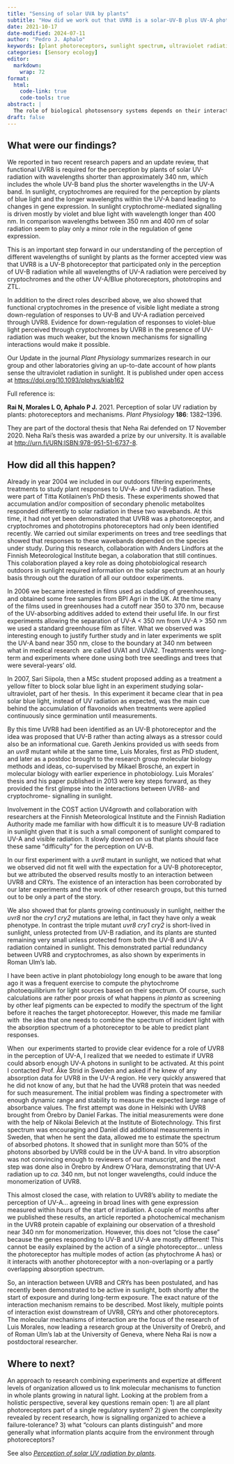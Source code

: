 ```yaml
---
title: "Sensing of solar UVA by plants"
subtitle: "How did we work out that UVR8 is a solar-UV-B plus UV-A photoreceptor?"
date: 2021-10-17
date-modified: 2024-07-11
author: "Pedro J. Aphalo"
keywords: [plant photoreceptors, sunlight spectrum, ultraviolet radiation]
categories: [Sensory ecology]
editor: 
  markdown: 
    wrap: 72
format:
  html: 
    code-link: true
    code-tools: true
abstract: |
  The role of biological photosensory systems depends on their interaction the light environemnt and on interactions among them. Work lead by my research grouop with the help of collaborators shed light on how two families of photoreceptors function in plants growing in sunlight.
draft: false
---
```


## What were our findings?

We reported in two recent research papers and an update review, that functional UVR8 is required for the perception by plants of solar UV-radiation with wavelengths shorter than approximately 340 nm, which includes the whole UV-B band plus the shorter wavelengths in the UV-A band. In sunlight, cryptochromes are required for the perception by plants of blue light and the longer wavelengths within the UV-A band leading to changes in gene expression. In sunlight cryptochrome-mediated signalling is driven mostly by violet and blue light with wavelength longer than 400 nm. In comparison wavelengths between 350 nm and 400 nm of solar radiation seem to play only a minor role in the regulation of gene expression.

This is an important step forward in our understanding of the perception of different wavelengths of sunlight by plants as the former accepted view was that UVR8 is a UV-B photoreceptor that participated only in the perception of UV-B radiation while all wavelengths of UV-A radiation were perceived by cryptochromes and the other UV-A/Blue photoreceptors, phototropins and ZTL.

In addition to the direct roles described above, we also showed that functional cryptochromes in the presence of visible light mediate a strong down-regulation of responses to UV-B and UV-A radiation perceived through UVR8. Evidence for down-regulation of responses to violet-blue light perceived through cryptochromes by UVR8 in the presence of UV-radiation was much weaker, but the known mechanisms for signalling interactions would make it possible.

Our Update in the journal <em>Plant Physiology</em> summarizes research in our group and other laboratories giving an up-to-date account of how plants sense the ultraviolet radiation in sunlight. It is published under open access at <a href="https://doi.org/10.1093/plphys/kiab162">https://doi.org/10.1093/plphys/kiab162</a>

Full reference is:

**Rai N, Morales L O, Aphalo P J.** 2021. Perception of solar UV radiation by plants: photoreceptors and mechanisms. _Plant Physiology_ **186**: 1382–1396.

They are part of the doctoral thesis that Neha Rai defended on 17 November 2020. Neha Rai's thesis was awarded a prize by our university. It is available at [http://urn.fi/URN:ISBN:978-951-51-6737-8](http://urn.fi/URN:ISBN:978-951-51-6737-8).

## How did all this happen?

Already in year 2004 we included in our outdoors filtering experiments, treatments to study plant responses to UV-A- and UV-B radiation. These were part of Titta Kotilainen's PhD thesis. These experiments showed that accumulation and/or composition of secondary phenolic metabolites responded differently to solar radiation in these two wavebands. At this time, it had not yet been demonstrated that UVR8 was a photoreceptor, and cryptochromes and phototropins photoreceptors had only been identified recently. We carried out similar experiments on trees and tree seedlings that showed that responses to these wavebands depended on the species under study. During this research, collaboration with Anders Lindfors at the Finnish Meteorological Institute began, a colaboration that still continues. This colaboration played a key role as doing photobiological research outdoors in sunlight required information on the solar spectrum at an hourly basis through out the duration of all our outdoor experiments.

In 2006 we became interested in films used as cladding of greenhouses, and obtained some free samples from BPI Agri in the UK. At the time many of the films used in greenhouses had a cutoff near 350 to 370 nm, because of the UV-absorbing additives added to extend their useful life. In our first experiments allowing the separation of UV-A &lt; 350 nm from UV-A &gt; 350 nm we used a standard greenhouse film as filter. What we observed was interesting enough to justify further study and in later experiments we split the UV-A band near 350 nm, close to the boundary at 340 nm between what in medical research  are called UVA1 and UVA2. Treatments were long-term and experiments where done using both tree seedlings and trees that were several-years' old.

In 2007, Sari Siipola, then a MSc student proposed adding as a treatment a yellow filter to block solar blue light in an experiment studying solar-ultraviolet, part of her thesis.  In this experiment it became clear that in pea solar blue light, instead of UV radiation as expected, was the main cue behind the accumulation of flavonoids when treatments were applied continuously since germination until measurements.

By this time UVR8 had been identified as an UV-B photoreceptor and the idea was proposed that UV-B rather than acting always as a stressor could also be an informational cue. Gareth Jenkins provided us with seeds from an <em>uvr8 </em>mutant while at the same time, Luis Morales, first as PhD student, and later as a postdoc brought to the research group molecular biology methods and ideas, co-supervised by Mikael Brosché, an expert in molecular biology with earlier experience in photobiology. Luis Morales' thesis and his paper published in 2013 were key steps forward, as they provided the first glimpse into the interactions between UVR8- and cryptochrome- signalling in sunlight.

Involvement in the COST action UV4growth and collaboration with researchers at the Finnish Meteorological Institute and the Finnish Radiation Authority made me familiar with how difficult it is to measure UV-B radiation in sunlight given that it is such a small component of sunlight compared to UV-A and visible radiation. It slowly downed on us that plants should face these same "difficulty" for the perception on UV-B.

In our first experiment with a <em>uvr8</em> mutant in sunlight, we noticed that what we observed did not fit well with the expectation for a UV-B photoreceptor, but we attributed the observed results mostly to an interaction between UVR8 and CRYs. The existence of an interaction has been corroborated by our later experiments and the work of other research groups, but this turned out to be only a part of the story.

We also showed that for plants growing continuously in sunlight, neither the _uvr8_ nor the _cry1 cry2_ mutations are lethal, in fact they have only a weak phenotype. In contrast the triple mutant _uvr8 cry1 cry2_ is short-lived in sunlight, unless protected from UV-B radiation, and its plants are stunted remaining very small unless protected from both the UV-B and UV-A radiation contained in sunlight. This demonstrated partial redundancy between UVR8 and cryptochromes, as also shown by experiments in Roman Ulm's lab.

I have been active in plant photobiology long enough to be aware that long ago it was a frequent exercise to compute the phytochrome photoequilibrium for light sources based on their spectrum. Of course, such calculations are rather poor proxis of what happens _in planta_ as screening by other leaf pigments can be expected to modify the spectrum of the light before it reaches the target photoreceptor. However, this made me familiar with  the idea that one needs to combine the spectrum of incident light with the absorption spectrum of a photoreceptor to be able to predict plant responses.

When  our experiments started to provide clear evidence for a role of UVR8 in the perception of UV-A, I realized that we needed to estimate if UVR8 could absorb enough UV-A photons in sunlight to be activated. At this point I contacted Prof. Åke Strid in Sweden and asked if he knew of any absorption data for UVR8 in the UV-A region. He very quickly answered that he did not know of any, but that he had the UVR8 protein that was needed for such measurement. The initial problem was finding a spectrometer with enough dynamic range and stability to measure the expected large range of absorbance values. The first attempt was done in Helsinki with UVR8 brought from Örebro by Daniel Farkas. The initial measurements were done with the help of Nikolai Belevich at the Institute of Biotechnology. This first spectrum was encouraging and Daniel did additional measurements in Sweden, that when he sent the data, allowed me to estimate the spectrum of absorbed photons. It showed that in sunlight more than 50% of the photons absorbed by UVR8 could be in the UV-A band. In vitro absorption was not convincing enough to reviewers of our manuscript, and the next step was done also in Örebro by Andrew O'Hara, demonstrating that UV-A radiation up to <em>ca.</em> 340 nm, but not longer wavelengths, could induce the monomerization of UVR8.

This almost closed the case, with relation to UVR8's ability to mediate the perception of UV-A... agreeing in broad lines with gene expression measured within hours of the start of irradiation. A couple of months after we published these results, an article reported a photochemical mechanism in the UVR8 protein capable of explaining our observation of a threshold near 340 nm for monomerization. However, this does not "close the case" because the genes responding to UV-B and UV-A are mostly different! This cannot be easily explained by the action of a single photoreceptor... unless the photoreceptor has multiple modes of action (as phytochrome A has) or it interacts with another photoreceptor with a non-overlaping or a partly overlapping absorption spectrum.

So, an interaction between UVR8 and CRYs has been postulated, and has recently been demonstrated to be active in sunlight, both shortly after the start of exposure and during long-term exposure. The exact nature of the interaction mechanism remains to be described. Most likely, multiple points of interaction exist downstream of UVR8, CRYs and other photoreceptors. The molecular mechanisms of interaction are the focus of the research of Luis Morales, now leading a research group at the University of Orebrö, and of Roman Ulm's lab at the University of Geneva, where Neha Rai is now a postdoctoral researcher.

::: callout-note
# Where to next?

An approach to research combining experiments and expertize at different levels of organization allowed us to link molecular mechanisms to function in whole plants growing in natural light. Looking at the problem from a holistic perspective, several key questions remain open: 1) are all plant photoreceptors part of a single regulatory system? 2) given the complexity revealed by recent research, how is signalling organized to achieve a failure-tolerance? 3) what "colours can plants distinguish" and more generally what information plants acquire from the environment through photoreceptors?
:::

See also [_Perception of solar UV radiation by plants_](perception-of-solar-ultraviolet.qmd).
